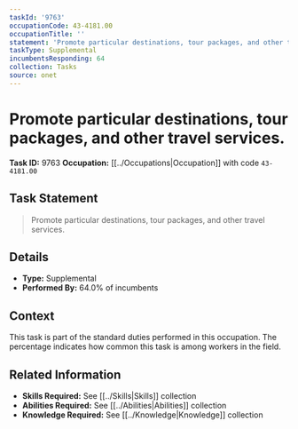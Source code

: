 ```yaml
---
taskId: '9763'
occupationCode: 43-4181.00
occupationTitle: ''
statement: 'Promote particular destinations, tour packages, and other travel services.'
taskType: Supplemental
incumbentsResponding: 64
collection: Tasks
source: onet
---
```

# Promote particular destinations, tour packages, and other travel services.

**Task ID:** 9763
**Occupation:** [[../Occupations|Occupation]] with code `43-4181.00`

## Task Statement

> Promote particular destinations, tour packages, and other travel services.

## Details

- **Type:** Supplemental
- **Performed By:** 64.0% of incumbents

## Context

This task is part of the standard duties performed in this occupation. The percentage indicates how common this task is among workers in the field.

## Related Information

- **Skills Required:** See [[../Skills|Skills]] collection
- **Abilities Required:** See [[../Abilities|Abilities]] collection
- **Knowledge Required:** See [[../Knowledge|Knowledge]] collection
